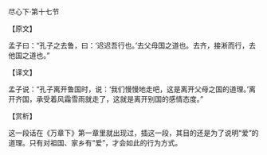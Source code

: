 

尽心下·第十七节

【原文】

孟子曰：“孔子之去鲁，曰：‘迟迟吾行也。’去父母国之道也。去齐，接淅而行，去他国之道也。”

【译文】

孟子说：“孔子离开鲁国时，说：‘我们慢慢地走吧，这是离开父母之国的道理。’离开齐国，承受着风霜雪雨就走了，这就是离开别国的感情态度。”

【赏析】

这一段话在《万章下》第一章里就出现过，插这一段，其目的还是为了说明“爱”的道理。只有对祖国、家乡有“爱”，才会如此的行为方式。

